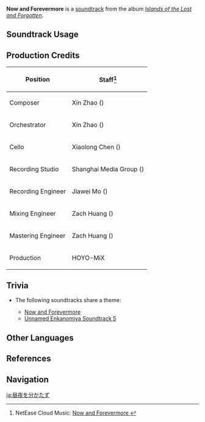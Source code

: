 {{Soundtrack Infobox
|image          = Islands of the Lost and Forgotten.png
|album          = Islands of the Lost and Forgotten
|disc           = 2
|number         = 47
|featured       =
|featured2      =
|featured3      =
|featured_disc  =
|featured_disc2 =
|featured_disc3 =
|youtube_id     = EFqU9cnO-zo
|youtube_time   = 1
|spotify_id     = 0KS3BroF76gADGfaCgB6Tf
|previous       = Drift Along the Lethe
|next           = At Dawn and Dusk
}}
'''Now and Forevermore''' is a [[soundtrack]] from the album ''[[Islands of the Lost and Forgotten]]''.

==Soundtrack Usage==
{{Soundtrack Usage
|quest    = 
|location = Enkanomiya//Evernight;;Three Realms Gateway Offering (Area)//post-light realm chisel activation
|domain   = 
}}

==Production Credits==
{| class="wikitable"
! Position
! Staff<ref>NetEase Cloud Music: [https://music.163.com/#/song?id=1937114374 Now and Forevermore {{zh|无明无夜}}]</ref>
|-
! Composer
| Xin Zhao ({{zh|赵鑫}})
|-
! Orchestrator
| Xin Zhao ({{zh|赵鑫}})
|-
! Cello
| Xiaolong Chen ({{zh|陈小龙}})
|-
! Recording Studio
| Shanghai Media Group ({{zh|上海广播大厦}})
|-
! Recording Engineer
| Jiawei Mo ({{zh|莫家伟}})
|-
! Mixing Engineer
| Zach Huang ({{zh|黄巍}})
|-
! Mastering Engineer
| Zach Huang ({{zh|黄巍}})
|-
! Production
| HOYO-MiX
|}
<!--
==Gallery==
<gallery>
</gallery>
-->

==Trivia==
* <section begin="NowForevermoreTheme" />The following soundtracks share a theme:
** [[Now and Forevermore]]
** [[Unnamed Enkanomiya Soundtrack 5]]<section end="NowForevermoreTheme" />

==Other Languages==
{{Other Languages
|en      = Now and Forevermore
|zhs     = 无明无夜
|zhs_rm  = Wúmíng Wú Yè
|zhs_tl  =
|ja      = 昼夜を分かたず
|ja_rm   = Chuuya wo Wakatazu
|ja_tl   = By Day and Night
}}

==References==
{{Reflist}}

==Navigation==
{{Soundtrack Navbox|Islands of the Lost and Forgotten}}

[[ja:昼夜を分かたず]]